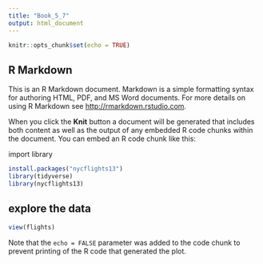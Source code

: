 ---
title: "Book_5_7"
output: html_document
---

```{r setup, include=FALSE}
knitr::opts_chunk$set(echo = TRUE)
```

## R Markdown

This is an R Markdown document. Markdown is a simple formatting syntax for authoring HTML, PDF, and MS Word documents. For more details on using R Markdown see <http://rmarkdown.rstudio.com>.

When you click the **Knit** button a document will be generated that includes both content as well as the output of any embedded R code chunks within the document. You can embed an R code chunk like this:

import library
```{r cars}
install.packages("nycflights13")
library(tidyverse)
library(nycflights13)

```

## explore the data

```{r pressure, echo=FALSE}
view(flights)
```

Note that the `echo = FALSE` parameter was added to the code chunk to prevent printing of the R code that generated the plot.
